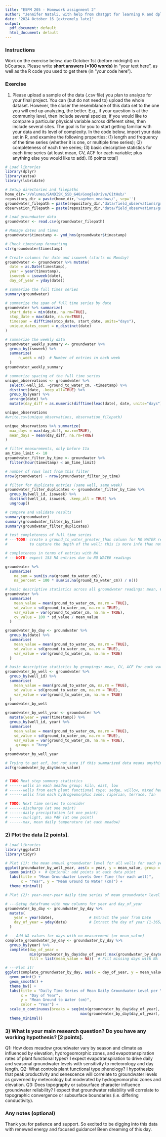 ```yaml
---
title: "ESPM 205 - Homework assignment 2"
author: "Jennifer Natali, with help from chatgpt for learning R and dplyr"
date: "2024 October 16 [extremely late]"
output:
  pdf_document: default
  html_document: default
---
```


### Instructions

Work on the exercise below, due October 1st (before midnight) on bCourses. Please write **short answers (\<100 words)** in "your text here", as well as the R code you used to get there (in "your code here").

### Exercise

1)  Please upload a sample of the data (.csv file) you plan to analyze for your final project. You can (but do not need to) upload the whole dataset. However, the closer the resemblance of this data set to the one you will end up analyzing, the better. E.g., if your question is at the community level, then include several species; if you would like to compare a particular physical variable across different sites, then include several sites. The goal is for you to start getting familiar with your data and its level of complexity. In the code below, import your data set in R, and examine the following properties: (1) length and frequency of the time series (whether it is one, or multiple time series); (2) completeness of each time series; (3) basic descriptive statistics for each time series (at least mean, CV, ACF for each variable; plus anything else you would like to add). [6 points total]

```r
# Load libraries
library(dplyr)
library(astsa)
library(lubridate)

# Setup directories and filepaths
home_dir='/Volumes/SANDISK_SSD_G40/GoogleDrive/GitHub/'
repository_dir = paste(home_dir,'sagehen_meadows/', sep='')
groundwater_filepath = paste(repository_dir,'data/field_observations/groundwater/biweekly_manual/groundwater_biweekly_FULL.csv', sep='')
observation_filepath = paste(repository_dir,'data/field_observations/groundwater/biweekly_manual/groundwater_biweekly_observation_spacing.csv', sep='')

# Load groundwater data
groundwater <- read.csv(groundwater_filepath)

# Manage dates and times
groundwater$timestamp <- ymd_hms(groundwater$timestamp)

# Check timestamp formatting
str(groundwater$timestamp)

# Create columns for date and isoweek (starts on Monday)
groundwater <- groundwater %>% mutate(
  date = as.Date(timestamp), 
  year = year(timestamp),
  isoweek = isoweek(date),
  day_of_year = yday(date))

# summarize the full times series
summary(groundwater)

# summarize the span of full time series by date
groundwater %>% summarize(
  start_date = min(date, na.rm=TRUE),
  stop_date = max(date, na.rm=TRUE),
  timespan = difftime(stop_date, start_date, units="days"),
  unique_dates_count = n_distinct(date)
)

# summarize the weekly data
groundwater_weekly_summary <- groundwater %>%
  group_by(isoweek) %>%
  summarize(
      n_week = n()  # Number of entries in each week
  )
groundwater_weekly_summary

# summarize spacing of the full time series
unique_observations <- groundwater %>%
  select(-well_id, -ground_to_water_cm, -timestamp) %>%
  distinct(date, .keep_all=TRUE) %>%
  group_by(year) %>%
  arrange(date) %>%
  mutate(day_diff = as.numeric(difftime(lead(date), date, units="days")))

unique_observations
#write.csv(unique_observations, observation_filepath)

unique_observations %>% summarize(
  max_days = max(day_diff, na.rm=TRUE),
  mean_days = mean(day_diff, na.rm=TRUE)
)

# filter measurements, only before 11a
am_time_limit <- 10
groundwater_filter_by_time <- groundwater %>%
  filter(hour(timestamp) < am_time_limit)

# number of rows lost from this filter
nrow(groundwater) - nrow(groundwater_filter_by_time)

# filter for duplicate entries (same well, same week)
groundwater_filter_duplicates <- groundwater_filter_by_time %>%
  group_by(well_id, isoweek) %>%
  distinct(well_id, isoweek, .keep_all = TRUE) %>%
  ungroup()

# compare and validate results
summary(groundwater)
summary(groundwater_filter_by_time)
summary(groundwater_filter_duplicates)

# test completeness of full time series 
# ---TODO: create a ground_to_water_greater_than column for NO WATER readings
#          to capture the depth of the well; this is more info than nothing.

# completeness in terms of entries with NA
# ---NOTE: expect 153 NA entries due to NO WATER readings

groundwater %>%
  summarize(
    na_sum = sum(is.na(ground_to_water_cm)),
    na_percent = 100 * sum(is.na(ground_to_water_cm)) / n())

# basic descriptive statistics across all groundwater readings: mean, CV, ACF
groundwater %>%
  summarize(
    mean_value = mean(ground_to_water_cm, na.rm = TRUE),
    sd_value = sd(ground_to_water_cm, na.rm = TRUE),
    var_value = var(ground_to_water_cm, na.rm = TRUE),
    cv_value = 100 * sd_value / mean_value
  )

groundwater_by_day <- groundwater %>%
  group_by(date) %>%
  summarise(
    mean_value = mean(ground_to_water_cm, na.rm = TRUE),
    sd_value = sd(ground_to_water_cm, na.rm = TRUE),
    var_value = var(ground_to_water_cm, na.rm = TRUE)
  )

# basic descriptive statistics by groupings: mean, CV, ACF for each variable
groundwater_by_well <- groundwater %>%
  group_by(well_id) %>%
  summarise(
    mean_value = mean(ground_to_water_cm, na.rm = TRUE),
    sd_value = sd(ground_to_water_cm, na.rm = TRUE),
    var_value = var(ground_to_water_cm, na.rm = TRUE)
  )
groundwater_by_well

groundwater_by_well_year <- groundwater %>%
  mutate(year = year(timestamp)) %>%
  group_by(well_id, year) %>%
  summarise(
    mean_value = mean(ground_to_water_cm, na.rm = TRUE),
    sd_value = sd(ground_to_water_cm, na.rm = TRUE),
    var_value = var(ground_to_water_cm, na.rm = TRUE),
    .groups = "keep"
  )
groundwater_by_well_year

# Trying to get acf, but not sure if this summarized data means anything
acf(groundwater_by_day$mean_value)


# TODO Next step summary statistics
# ------wells in each meadow group: kiln, east, low
# ------wells from each plant functional type: sedge, willow, mixed herbaceous, pine
# ------wells from each hydrogeomorphic zone: riparian, terrace, fan

# TODO: Next time series to consider
# ------discharge (at one point)
# ------daily precipitation (at one point)
# ------sunlight, aka PAR (at one point)
# ------max, mean daily temperature (at each meadow)

```

### 2) Plot the data [2 points].

```r
# Load libraries
library(ggplot2)
library(tidyr)

# Plot (1): the mean annual groundwater level for all wells for each year
ggplot(groundwater_by_well_year, aes(x = year, y = mean_value, group = well_id)) +
  geom_point() +  # Optional: add points at each data point
  labs(title = "Mean Groundwater Levels Over Time (for each well)",
       x = "Year", y = "Mean Ground to Water (cm)") +
  theme_minimal()

# Plot (2): year-over-year daily time series of mean groundwater level 

# ---Setup dataframe with new columns for year and day_of_year 
groundwater_by_day <- groundwater_by_day %>%
  mutate(
    year = year(date),                # Extract the year from Date
    day_of_year = yday(date)          # Extract the day of year (1-365/366)
  )

# ---Add NA values for days with no measurement (or mean_value)
complete_groundwater_by_day <- groundwater_by_day %>%
  group_by(year) %>%
  complete(day_of_year = 
           min(groundwater_by_day$day_of_year):max(groundwater_by_day$day_of_year), 
           fill = list(mean_value = NA))  # Fill missing days with NA

# ---Plot it!
ggplot(complete_groundwater_by_day, aes(x = day_of_year, y = mean_value, color = factor(year), group = year)) +
  geom_point() +
  geom_smooth() +
  theme_bw() +
  labs(title = "Daily Time Series of Mean Daily Groundwater Level per Year",
       x = "Day of Year",
       y = "Mean Ground to Water (cm)",
       color = "Year") +
  scale_x_continuous(breaks = seq(min(groundwater_by_day$day_of_year), 
                                  max(groundwater_by_day$day_of_year), by = 30)) +  # Customize x-axis (days of year)
  theme_minimal()


```

### 3) What is your main research question? Do you have any working hypothesis? [2 points].

Q1: How does meadow groundwater vary by season and climate as influenced by elevation, hydrogeomorphic zones, and evapotranspiration rates of plant functional types? I expect evapotranspiration to drive daily and seasonal groundwater levels with sensitivity to meteorology and day length. Q2: What controls plant functional type phenology? I hypothesize that peak productivity and senescence will correlate to groundwater levels as governed by meteorology but moderated by hydrogeomorphic zones and elevation. Q3: Does topography or subsurface character influence groundwater reliability? I expect that groundwater reliability will correlate to topographic convergence or subsurface boundaries (i.e. differing conductivity).

### Any notes (optional)
Thank you for patience and support. So excited to be digging into this data with renewed energy and focused guidance! Been dreaming of this day.

